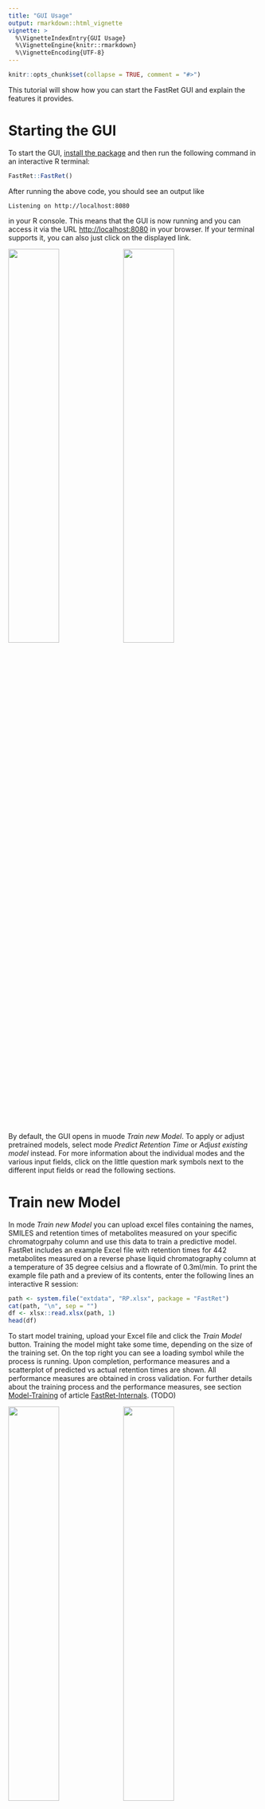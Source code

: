 ```yaml
---
title: "GUI Usage"
output: rmarkdown::html_vignette
vignette: >
  %\VignetteIndexEntry{GUI Usage}
  %\VignetteEngine{knitr::rmarkdown}
  %\VignetteEncoding{UTF-8}
---
```


```r
knitr::opts_chunk$set(collapse = TRUE, comment = "#>")
```

This tutorial will show how you can start the FastRet GUI and explain the features it provides.

# Starting the GUI

To start the GUI, [install the package](#installation) and then run the following command in an interactive R terminal:

```r
FastRet::FastRet()
```

After running the above code, you should see an output like

```
Listening on http://localhost:8080
```

in your R console. This means that the GUI is now running and you can access it via the URL <http://localhost:8080> in your browser. If your terminal supports it, you can also just click on the displayed link.

<a href="GUI-Usage/start-page.png"><img src="GUI-Usage/start-page.png" width="45%" /></a>
<a href="GUI-Usage/mode-help.png"><img src="GUI-Usage/mode-help.png" width="45%" /></a>

By default, the GUI opens in muode *Train new Model*. To apply or adjust pretrained models, select mode *Predict Retention Time* or *Adjust existing model* instead. For more information about the individual modes and the various input fields, click on the little question mark symbols next to the different input fields or read the following sections.

# Train new Model

In mode *Train new Model* you can upload excel files containing the names, SMILES and retention times of metabolites measured on your specific chromatogrpahy column and use this data to train a predictive model.
FastRet includes an example Excel file  with retention times for 442 metabolites measured on a reverse phase liquid chromatography column at a temperature of 35 degree celsius and a flowrate of 0.3ml/min.
To print the example file path and a preview of its contents, enter the following lines an interactive R session:

```r
path <- system.file("extdata", "RP.xlsx", package = "FastRet")
cat(path, "\n", sep = "")
df <- xlsx::read.xlsx(path, 1)
head(df)
```

To start model training, upload your Excel file and click the *Train Model* button.
Training the model might take some time, depending on the size of the training set.
On the top right you can see a loading symbol while the process is running.
Upon completion, performance measures and a scatterplot of predicted vs actual retention times are shown.
All performance measures are obtained in cross validation.
For further details about the training process and the performance measures, see section [Model-Training](https://toscm.github.io/FastRet/articles/fastret-internals.html#model-training) of article [FastRet-Internals](https://toscm.github.io/FastRet/articles/fastret-internals.html). (TODO)

<a href="GUI-Usage/model-training.png"><img src="GUI-Usage/model-training.png" width="45%" /></a>
<a href="GUI-Usage/model-performance.png"><img src="GUI-Usage/model-performance.png" width="45%" /></a>

To use the trained model to predict retention times for new molecules, you have to:

1. Save the model by clicking the *save Model* button
2. Switch to model *[Predict Retention Times](#predict-retention-times)*
3. Upload the model again while in mode *Predict Retention Times*
4. Enter the SMILES of the molecules you want to predict retention times for
5. Press *Predict Retention Times*

A more detailed guide on using the FastRet GUI for prediction is given in the next section [Predict Retention Times](#predict-retention-times).

# Predict Retention Times

In this mode, previously saved models can be used to make predictions for new data.
To do so

1.  Click the *Browse* button from section *Data as .xlsx file* and select the file you saved in the previous step
2.  In case you want to obtain prediction for a single molecule, you can:
    1. Enter the SMILES of the molecule in the *Input SMILES* text field and
    2. Click the *Calculate single input* button
3. In case you want to obtain predictions for multiple molecules, you can:
    1. Click *Browse* in the *New data to predict as .xlsx* section
    2. Select the file containing the SMILES of the molecules you want to predict retention times for
    3. Clik *Calculate predictions for input file*

![](04.png){width=45%}


# Adjusting measurements using a linear model

If you have measured some metabolites on your new experiment setup that were also measured on the original setup, you can use this method to adjust the models prediction with a linear model. Simply check "Use measured metabolites to adjust Prediction" and upload an exel file with the corresponding SMILES/retention time data. After you click on "Analyze Linear Model" a scatter plot will be shown, displaying the old vs the new retention times of your measured metabolites. This plot helps you decide which components of the linear model to select.

![](05.png){width=45%}

# Selective Measuring

This mode calculates, for a given data set, the best k molecules to be measured for a retention time prediction on a new experiment setup. It uses a combination of Ridge Regression and k-means to determine the best representatives of your dataset. Representatives as well as their corresponding clusters can be downloaded afterwards as an excel file. This step should be used once you have a predictive model and/or data set and want to adjust it to work for a new column with adjusted chromotagrphic properties such as gradient, temperature, etc.

By providing an excel file with SMILES, NAME and RT and a custom k you can simply start the process and export another excel file which will show your clusters as well as your metabolites.
